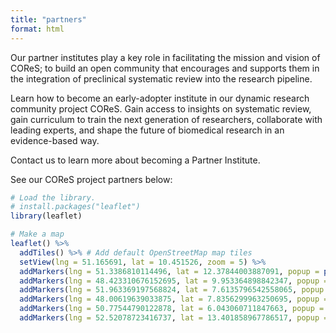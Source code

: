 ```yaml
---
title: "partners"
format: html
---
```



Our partner institutes play a key role in facilitating the mission and vision of COReS; to build an open community that encourages and supports them in the integration of preclinical systematic review into the research pipeline.

Learn how to become an early-adopter institute in our dynamic research community project COReS. Gain access to insights on systematic review, gain curriculum to train the next generation of researchers, collaborate with leading experts, and shape the future of biomedical research in an evidence-based way.

Contact us to learn more about becoming a Partner Institute.

See our COReS project partners below:
```r
# Load the library.
# install.packages("leaflet")
library(leaflet)

# Make a map
leaflet() %>%
  addTiles() %>% # Add default OpenStreetMap map tiles
  setView(lng = 51.165691, lat = 10.451526, zoom = 5) %>% 
  addMarkers(lng = 51.3386810114496, lat = 12.37844003887091, popup = paste0("Universität Leipzig", "<hr>", "Contact: Dr. Beryl Eusemann"))%>%
  addMarkers(lng = 48.423310676152695, lat = 9.953364898842347, popup = paste0("Universität Ulm", "<hr>", "Contact: Dr. Sybille Ott"))%>% 
  addMarkers(lng = 51.963369197568824, lat = 7.6135796542558065, popup = paste0("Universität Muenster", "<hr>", "Contact: Dr. Jens Minnerup"))%>% 
  addMarkers(lng = 48.00619639033875, lat = 7.8356299963250695, popup = paste0("Uniklinikum Freiburg", "<hr>", "Contact: Dr. Ralf Watzlawick"))%>% 
  addMarkers(lng = 50.77544790122878, lat = 6.043060711847663, popup = paste0("RWTH Aachen", "<hr>", "Contact: Dr. Julia Steitz" ))%>%
  addMarkers(lng = 52.52078723416737, lat = 13.401858967786517, popup = paste0("Berlin Institute of Health @ Charité", "<hr>", "Contact: Dr. Alexandra Bannach-Brown"))

```

